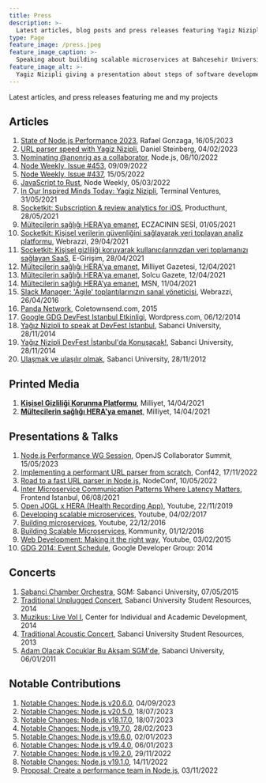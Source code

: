 ```yaml
---
title: Press
description: >-
  Latest articles, blog posts and press releases featuring Yagiz Nizipli and his projects
type: Page
feature_image: /press.jpeg
feature_image_caption: >-
  Speaking about building scalable microservices at Bahcesehir University
feature_image_alt: >-
  Yagiz Nizipli giving a presentation about steps of software development
---
```


Latest articles, and press releases featuring me and my projects

## Articles

1. [State of Node.js Performance 2023][state-of-nodejs-performance-2023], Rafael Gonzaga, 16/05/2023
2. [URL parser speed with Yagiz Nizipli][url-parser-speed], Daniel Steinberg, 04/02/2023
3. [Nominating @anonrig as a collaborator][nominating-anonrig-to-nodejs], Node.js, 06/10/2022
4. [Node Weekly, Issue #453][node-weekly-453], 09/09/2022
5. [Node Weekly, Issue #437][node-weekly-437], 15/05/2022
6. [JavaScript to Rust][javascript-to-rust], Node Weekly, 05/03/2022
7. [In Our Inspired Minds Today: Yagiz Nizipli][in-our-inspired-minds], Terminal Ventures, 31/05/2021
8. [Socketkit: Subscription & review analytics for iOS][socketkit-producthunt], Producthunt, 28/05/2021
9. [Mültecilerin sağlığı HERA’ya emanet][eczacinin-sesi], ECZACININ SESİ, 01/05/2021
10. [Socketkit: Kişisel verilerin güvenliğini sağlayarak veri toplayan analiz platformu][socketkit-webrazzi], Webrazzi, 29/04/2021
11. [Socketkit: Kişisel gizliliği koruyarak kullanıcılarınızdan veri toplamanızı sağlayan SaaS][socketkit-egirisim], E-Girişim, 28/04/2021
12. [Mültecilerin sağlığı HERA'ya emanet][hera-milliyet], Milliyet Gazetesi, 12/04/2021
13. [Mültecilerin sağlığı HERA'ya emanet][hera-solcu-gazete], Solcu Gazete, 12/04/2021
14. [Mültecilerin sağlığı HERA’ya emanet][hera-msn], MSN, 11/04/2021
15. [Slack Manager: 'Agile' toplantılarınızın sanal yöneticisi][slack-manager-webrazzi], Webrazzi, 26/04/2016
16. [Panda Network][panda-network], Coletownsend.com, 2015
17. [Google GDG DevFest Istanbul Etkinligi][gdg-wordpress], Wordpress.com, 06/12/2014
18. [Yağız Nizipli to speak at DevFest Istanbul][sabanci-devfest-en], Sabanci University, 28/11/2014
19. [Yağız Nizipli DevFest İstanbul'da Konuşacak!][sabanci-devfest-tr], Sabanci University, 28/11/2014
20. [Ulaşmak ve ulaşılır olmak][sabanci-varmigelen], Sabanci University, 28/11/2012

## Printed Media

1. [**Kişisel Gizliliği Korunma Platformu**][printed-media-socketkit-milliyet], Milliyet, 14/04/2021
2. [**Mültecilerin sağlığı HERA'ya emanet**][printed-media-hera-milliyet], Milliyet, 14/04/2021

## Presentations & Talks

1. [Node.js Performance WG Session][presentation-nodejs-performance-2023], OpenJS Collaborator Summit, 15/05/2023
2. [Implementing a performant URL parser from scratch][presentation-conf42], Conf42, 17/11/2022
3. [Road to a fast URL parser in Node.js][presentation-nodeconf], NodeConf, 10/05/2022
4. [Inter Microservice Communication Patterns Where Latency Matters][presentation-feistanbul], Frontend Istanbul, 06/08/2021
5. [Open JOGL x HERA (Health Recording App)][presentation-openjogl], Youtube, 22/11/2019
6. [Developing scalable microservices][presentation-developing-scalable], Youtube, 04/02/2017
7. [Building microservices][presentation-building-ms], Youtube, 22/12/2016
8. [Building Scalable Microservices][presentation-kommunity], Kommunity, 01/12/2016
9. [Web Development: Making it the right way][presentation-web-dev], Youtube, 03/02/2015
10. [GDG 2014: Event Schedule][presentation-gdg], Google Developer Group: 2014

## Concerts

1. [Sabanci Chamber Orchestra][concert-sabanci-chamber], SGM: Sabanci University, 07/05/2015
2. [Traditional Unplugged Concert][concert-unplugged], Sabanci University Student Resources, 2014
3. [Muzikus: Live Vol I][concert-muzikus-vol-one], Center for Individual and Academic Development, 2014
4. [Traditional Acoustic Concert][concert-acoustic], Sabanci University Student Resources, 2013
5. [Adam Olacak Çocuklar Bu Akşam SGM'de][concert-sgm], Sabanci University, 06/01/2011

## Notable Contributions

1. [Notable Changes: Node.js v20.6.0][contributions-node-20-6-0], 04/09/2023
2. [Notable Changes: Node.js v20.5.0][contributions-node-20-5-0], 18/07/2023
3. [Notable Changes: Node.js v18.17.0][contributions-node-18-17-0], 18/07/2023
4. [Notable Changes: Node.js v19.7.0][contributions-node-19-7-0], 28/02/2023
5. [Notable Changes: Node.js v19.6.0][contributions-notable-changes-19-6-0], 02/01/2023
6. [Notable Changes: Node.js v19.4.0][contributions-notable-changes-19-4-0], 06/01/2023
7. [Notable Changes: Node.js v19.2.0][contributions-notable-changes-19-2-0], 29/11/2022
8. [Notable Changes: Node.js v19.1.0][contributions-notable-changes-19-1-0], 14/11/2022
9. [Proposal: Create a performance team in Node.js][contributions-proposal-create-a-performance-team], 03/11/2022

[state-of-nodejs-performance-2023]: https://blog.rafaelgss.dev/state-of-nodejs-performance-2023
[url-parser-speed]: https://lists.haxx.se/pipermail/daniel/2023-February/000002.html
[nominating-anonrig-to-nodejs]: https://github.com/nodejs/node/issues/44906
[node-weekly-453]: https://nodeweekly.com/issues/453
[node-weekly-437]: https://nodeweekly.com/issues/437
[javascript-to-rust]: https://nodeweekly.com/issues/427
[in-our-inspired-minds]: https://us7.campaign-archive.com/?u=4cdadd41b1ec61abfaaa39a1c&id=6f6873e1c6&ref=yagiz.co
[socketkit-producthunt]: https://www.producthunt.com/posts/subscription-review-analytics-for-ios
[eczacinin-sesi]: https://eczacininsesi.com/haber-detay.php?id=13867&ref=yagiz.co
[socketkit-webrazzi]: https://webrazzi.com/2021/04/29/socketkit-kisisel-verilerin-guvenligini-saglayarak-veri-toplayan-analiz-platformu
[socketkit-egirisim]: https://egirisim.com/2021/04/29/socketkit-kisisel-gizliligi-koruyarak-kullanicilarinizdan-veri-toplamanizi-saglayan-saas/
[hera-milliyet]: https://www.milliyet.com.tr/gundem/multecilerin-sagligi-heraya-emanet-6479369
[hera-solcu-gazete]: https://solcugazete.com/multecilerin-sagligi-heraya-emanet
[hera-msn]: https://www.msn.com/tr-tr/haber/gundem/m%C3%BCltecilerin-sa%C4%9Fl%C4%B1%C4%9F%C4%B1-heraya-emanet/ar-BB1fygBI
[slack-manager-webrazzi]: https://webrazzi.com/2016/04/26/slack-manager-agile-toplantilarinizin-sanal-yoneticisi-yerli-github
[panda-network]: http://coletownsend.com/twnsndco/work/panda-network/
[gdg-wordpress]: https://emrullahsaku.wordpress.com/2014/12/06/google-gdg-deffest-istanbul-etkinligi/
[sabanci-devfest-en]: https://gazetesu.sabanciuniv.edu/en/2014-11/our-student-yagiz-nizipli-speak-devfest-istanbul
[sabanci-devfest-tr]: https://chem.sabanciuniv.edu/tr/announcements-detail/56132
[sabanci-varmigelen]: https://gazetesu.sabanciuniv.edu/2012-11/ulasmak-ve-ulasilir-olmak

[presentation-nodejs-performance-2023]: https://www.youtube.com/watch?v=D7gd2pLo_QY
[presentation-conf42]: https://www.conf42.com/JavaScript_2022_Yagiz_Nizipli_performant_url_parser
[presentation-nodeconf]: https://www.youtube.com/watch?v=hT25FOx5kNQ&ref=yagiz.co
[presentation-feistanbul]: https://kommunity.com/frontend-istanbul/events/inter-microservice-communication-patterns-where-latency-matters-1de2dec0
[presentation-openjogl]: https://www.youtube.com/watch?v=4KKbh6xk3EU&ref=yagiz.co
[presentation-developing-scalable]: https://www.youtube.com/watch?v=1XLxHg6XRjw&ref=yagiz.co
[presentation-building-ms]: https://www.youtube.com/watch?v=HIKWzjSwJhI&ref=yagiz.co
[presentation-kommunity]: https://kommunity.com/istanbulcoders/events/236332031
[presentation-web-dev]: https://www.youtube.com/watch?v=0qbEZ8PBNm0&ref=yagiz.co
[presentation-gdg]: http://2014.devfest.istanbul/schedule/

[concert-sabanci-chamber]: https://sgm.sabanciuniv.edu/oda-orkestrasi
[concert-unplugged]: https://clubs.sabanciuniv.edu/en/news_detail/52414
[concert-muzikus-vol-one]: https://ciad.sabanciuniv.edu/dod/en/news_detail/53065
[concert-acoustic]: https://clubs.sabanciuniv.edu/news_detail/52414
[concert-sgm]: https://gazetesu.sabanciuniv.edu/adamolacakcocuklar

[contributions-node-20-6-0]: https://nodejs.org/en/blog/release/v20.6.0
[contributions-node-20-5-0]: https://nodejs.org/en/blog/release/v20.5.0
[contributions-node-18-17-0]: https://nodejs.org/en/blog/release/v18.17.0
[contributions-node-19-7-0]: https://nodejs.org/en/blog/release/v19.7.0/
[contributions-notable-changes-19-6-0]: https://nodejs.org/en/blog/release/v19.6.0
[contributions-notable-changes-19-4-0]: https://nodejs.org/en/blog/release/v19.4.0
[contributions-notable-changes-19-2-0]: https://nodejs.org/en/blog/release/v19.2.0
[contributions-notable-changes-19-1-0]: https://nodejs.org/en/blog/release/v19.1.0
[contributions-proposal-create-a-performance-team]: https://github.com/nodejs/node/issues/45302

[printed-media-socketkit-milliyet]: https://www.yagiz.co/press/socketkit-milliyet-2021.jpeg
[printed-media-hera-milliyet]: https://www.yagiz.co/press/hera-milliyet-2021.jpeg
